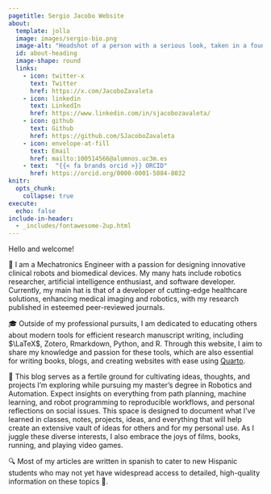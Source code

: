 ```yaml
---
pagetitle: Sergio Jacobo Website
about:
  template: jolla
  image: images/sergio-bio.png
  image-alt: "Headshot of a person with a serious look, taken in a fountain, with a green tree background, wearing glasses, in selfie mode"
  id: about-heading
  image-shape: round
  links:
    - icon: twitter-x
      text: Twitter
      href: https://x.com/JacoboZavaleta
    - icon: linkedin
      text: LinkedIn
      href: https://www.linkedin.com/in/sjacobozavaleta/
    - icon: github
      text: Github
      href: https://github.com/SJacoboZavaleta
    - icon: envelope-at-fill
      text: Email
      href: mailto:100514566@alumnos.uc3m.es
    - text:  "{{< fa brands orcid >}} ORCID"
      href: https://orcid.org/0000-0001-5084-8032
knitr:
  opts_chunk:
    collapse: true
execute: 
  echo: false
include-in-header: 
  - _includes/fontawesome-2up.html
---
```


::: {.header-text} 
[Hello and welcome!]{.home-header}
:::

::: {#about-heading}

:::{grid}

🦾 I am a Mechatronics Engineer with a passion for designing innovative clinical robots and biomedical devices. My many hats include robotics researcher, artificial intelligence enthusiast, and software developer. Currently, my main hat is that of a developer of cutting-edge healthcare solutions, enhancing medical imaging and robotics, with my research published in esteemed peer-reviewed journals.

🎓 Outside of my professional pursuits, I am dedicated to educating others about modern tools for efficient research manuscript writing, including $\LaTeX$, Zotero, Rmarkdown, Python, and R. Through this website, I aim to share my knowledge and passion for these tools, which are also essential for writing books, blogs, and creating websites with ease using [Quarto](https://quarto.org/docs/websites).

🌱  This blog serves as a fertile ground for cultivating ideas, thoughts, and projects I'm exploring while pursuing my master's degree in Robotics and Automation. Expect insights on everything from path planning, machine learning, and robot programming to reproducible workflows, and personal reflections on social issues. This space is designed to document what I've learned in classes, notes, projects, ideas, and everything that will help create an extensive vault of ideas for others and for my personal use. As I juggle these diverse interests, I also embrace the joys of films, books, running, and playing video games.

🔍 Most of my articles are written in [spanish]{.bg-color-red} to cater to new Hispanic students who may not yet have widespread access to detailed, high-quality information on these topics 🤖.

:::

:::